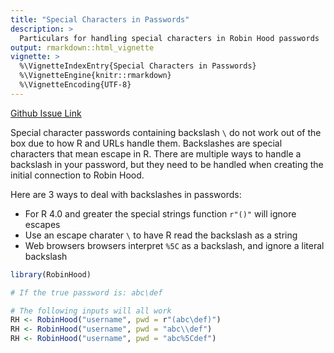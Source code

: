 ```yaml
---
title: "Special Characters in Passwords"
description: >
  Particulars for handling special characters in Robin Hood passwords
output: rmarkdown::html_vignette
vignette: >
  %\VignetteIndexEntry{Special Characters in Passwords}
  %\VignetteEngine{knitr::rmarkdown}
  %\VignetteEncoding{UTF-8}
---
```


[Github Issue Link](https://github.com/JestonBlu/RobinHood/issues/99)

Special character passwords containing backslash `\` do not work out of the box due to how R and URLs handle them. Backslashes are special characters that mean escape in R. There are multiple ways to handle a backslash in your password, but they need to be handled when creating the initial connection to Robin Hood.

Here are 3 ways to deal with backslashes in passwords:

  - For R 4.0 and greater the special strings function `r"()"` will ignore escapes
  - Use an escape charater `\` to have R read the backslash as a string
  - Web browsers browsers interpret `%5C` as a backslash, and ignore a literal backslash


```r
library(RobinHood)

# If the true password is: abc\def

# The following inputs will all work
RH <- RobinHood("username", pwd = r"(abc\def)")
RH <- RobinHood("username", pwd = "abc\\def")
RH <- RobinHood("username", pwd = "abc%5Cdef")
```
